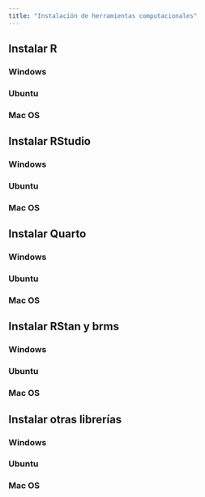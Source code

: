 ```yaml
---
title: "Instalación de herramientas computacionales"
---
```


## Instalar R

### Windows

### Ubuntu

### Mac OS


## Instalar RStudio

### Windows

### Ubuntu

### Mac OS

## Instalar Quarto

### Windows

### Ubuntu

### Mac OS

## Instalar RStan y brms

### Windows

### Ubuntu

### Mac OS

<!-- https://glennwilliams.me/ds-psych/99d_installing-bayesian-software.html -->

## Instalar otras librerías

### Windows

### Ubuntu

### Mac OS
